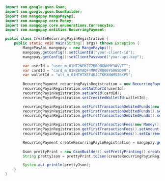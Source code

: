   
```java Java 
import com.google.gson.Gson;
import com.google.gson.GsonBuilder;
import com.mangopay.MangoPayApi;
import com.mangopay.core.Money;
import com.mangopay.core.enumerations.CurrencyIso;
import com.mangopay.entities.RecurringPayment;

public class CreateRecurringPayinRegistration {
    public static void main(String[] args) throws Exception {
        MangoPayApi mangopay = new MangoPayApi();
        mangopay.getConfig().setClientId("your-client-id");
        mangopay.getConfig().setClientPassword("your-api-key");

        var userId = "user_m_01HT2NFK7Z2BRQNGNHMY30VVTT";
        var cardId = "card_m_01HZ6YAQF4MR0VRQ06YG06SD99";
        var walletId = "wlt_m_01HTHTXEF4BJCTKMXNWMSZ6KP5";
        
        RecurringPayment recurringPayinRegistration = new RecurringPayment();
        recurringPayinRegistration.setAuthorId(userId);
        recurringPayinRegistration.setCardId(cardId);
        recurringPayinRegistration.setCreditedWalletId(walletId);

        recurringPayinRegistration.setFirstTransactionDebitedFunds(new Money());
        recurringPayinRegistration.getFirstTransactionDebitedFunds().setAmount(1000);
        recurringPayinRegistration.getFirstTransactionDebitedFunds().setCurrency(CurrencyIso.EUR);

        recurringPayinRegistration.setFirstTransactionFees(new Money());
        recurringPayinRegistration.getFirstTransactionFees().setAmount(0);
        recurringPayinRegistration.getFirstTransactionFees().setCurrency(CurrencyIso.EUR);

        RecurringPayment createRecurringPayinRegistration = mangopay.getPayInApi().createRecurringPayment(null, recurringPayinRegistration);
        
        Gson prettyPrint = new GsonBuilder().setPrettyPrinting().create();
        String prettyJson = prettyPrint.toJson(createRecurringPayinRegistration);

        System.out.println(prettyJson);
    }
}
```